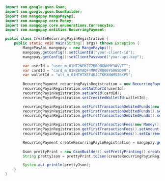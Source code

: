   
```java Java 
import com.google.gson.Gson;
import com.google.gson.GsonBuilder;
import com.mangopay.MangoPayApi;
import com.mangopay.core.Money;
import com.mangopay.core.enumerations.CurrencyIso;
import com.mangopay.entities.RecurringPayment;

public class CreateRecurringPayinRegistration {
    public static void main(String[] args) throws Exception {
        MangoPayApi mangopay = new MangoPayApi();
        mangopay.getConfig().setClientId("your-client-id");
        mangopay.getConfig().setClientPassword("your-api-key");

        var userId = "user_m_01HT2NFK7Z2BRQNGNHMY30VVTT";
        var cardId = "card_m_01HZ6YAQF4MR0VRQ06YG06SD99";
        var walletId = "wlt_m_01HTHTXEF4BJCTKMXNWMSZ6KP5";
        
        RecurringPayment recurringPayinRegistration = new RecurringPayment();
        recurringPayinRegistration.setAuthorId(userId);
        recurringPayinRegistration.setCardId(cardId);
        recurringPayinRegistration.setCreditedWalletId(walletId);

        recurringPayinRegistration.setFirstTransactionDebitedFunds(new Money());
        recurringPayinRegistration.getFirstTransactionDebitedFunds().setAmount(1000);
        recurringPayinRegistration.getFirstTransactionDebitedFunds().setCurrency(CurrencyIso.EUR);

        recurringPayinRegistration.setFirstTransactionFees(new Money());
        recurringPayinRegistration.getFirstTransactionFees().setAmount(0);
        recurringPayinRegistration.getFirstTransactionFees().setCurrency(CurrencyIso.EUR);

        RecurringPayment createRecurringPayinRegistration = mangopay.getPayInApi().createRecurringPayment(null, recurringPayinRegistration);
        
        Gson prettyPrint = new GsonBuilder().setPrettyPrinting().create();
        String prettyJson = prettyPrint.toJson(createRecurringPayinRegistration);

        System.out.println(prettyJson);
    }
}
```